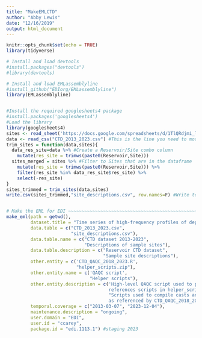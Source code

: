 ```yaml
---
title: "MakeEMLCTD"
author: "Abby Lewis"
date: "12/16/2019"
output: html_document
---
```


```r
knitr::opts_chunk$set(echo = TRUE)
library(tidyverse)
```


```r
# Install and load devtools
#install.packages("devtools")
#library(devtools)

# Install and load EMLassemblyline
#install_github("EDIorg/EMLassemblyline")
library(EMLassemblyline)


#Install the required googlesheets4 package
#install.packages('googlesheets4')
#Load the library 
library(googlesheets4)
sites <- read_sheet('https://docs.google.com/spreadsheets/d/1TlQRdjmi_lzwFfQ6Ovv1CAozmCEkHumDmbg_L4A2e-8/edit#gid=124442383')
data <- read_csv("CTD_2013_2023.csv") #This is the line you need to modify!
trim_sites = function(data,sites){
  data_res_site=data %>% #Create a Reservoir/Site combo column
    mutate(res_site = trimws(paste0(Reservoir,Site)))
  sites_merged = sites %>% #Filter to Sites that are in the dataframe
    mutate(res_site = trimws(paste0(Reservoir,Site))) %>%
    filter(res_site %in% data_res_site$res_site) %>%
    select(-res_site)
}
sites_trimmed = trim_sites(data,sites) 
write.csv(sites_trimmed,"site_descriptions.csv", row.names=F) #Write to file


# Make the EML for EDI ~~~~~~~~~~~~~~~~~~~~~~~~~~~~~~~~~~~~~~~~~~~~~~~~~~~~~~~~~~~~~~~~~~~~~~~~~~~~~~~~~~~~~~
make_eml(path = getwd(),
         dataset.title = "Time series of high-frequency profiles of depth, temperature, dissolved oxygen, conductivity, specific conductivity, chlorophyll a, turbidity, pH, oxidation-reduction potential, photosynthetically active radiation, colored dissolved organic matter, phycocyanin, phycoerythrin, and descent rate for Beaverdam Reservoir, Carvins Cove Reservoir, Falling Creek Reservoir, Gatewood Reservoir, and Spring Hollow Reservoir in southwestern Virginia, USA 2013-2023",
         data.table = c("CTD_2013_2023.csv",
                        "site_descriptions.csv"),
         data.table.name = c("CTD dataset 2013-2023",
                             "Descriptions of sample sites"),
         data.table.description = c("Reservoir CTD dataset",
                                    "Sample site descriptions"),
         other.entity = c('CTD_QAQC_2018_2023.R', 
                          "helper_scripts.zip"),
         other.entity.name = c('QAQC script', 
                               "Helper scripts"),
         other.entity.description = c('High-level QAQC script used to process data from 2018-2023 - 
                                      references scripts in helper_scripts.zip', 
                                      "Scripts used to compile casts and apply QAQC, 
                                      as referenced by CTD_QAQC_2018_2023.R"),
         temporal.coverage = c("2013-03-07", "2023-12-04"),
         maintenance.description = "ongoing",
         user.domain = "EDI",
         user.id = "ccarey",
         package.id = "edi.1113.1") #staging 2023
```

